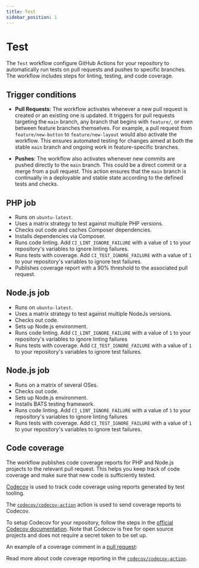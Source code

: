 ```yaml
---
title: Test
sidebar_position: 1
---
```


# Test

The `Test` workflow configure GitHub Actions for your repository to
automatically run tests on pull requests and pushes to specific branches.
The workflow includes steps for linting, testing, and code coverage.

## Trigger conditions

- **Pull Requests**: The workflow activates whenever a new pull request is
  created or an existing one is updated. It triggers for pull requests targeting
  the `main` branch, any branch that begins with `feature/`, or even between
  feature branches themselves. For example, a pull request
  from `feature/new-button` to `feature/new-layout` would also activate the
  workflow. This ensures automated testing for changes aimed at both the
  stable `main` branch and ongoing work in feature-specific branches.

- **Pushes**: The workflow also activates whenever new commits are pushed
  directly to the `main` branch. This could be a direct commit or a merge from a
  pull request. This action ensures that the `main` branch is continually in a
  deployable and stable state according to the defined tests and checks.

[//]: # (#;< PHP)

## PHP job

- Runs on `ubuntu-latest`.
- Uses a matrix strategy to test against multiple PHP versions.
- Checks out code and caches Composer dependencies.
- Installs dependencies via Composer.
- Runs code linting. Add `CI_LINT_IGNORE_FAILURE` with a value of `1` to
  your repository's variables to ignore linting failures.
- Runs tests with coverage. Add `CI_TEST_IGNORE_FAILURE` with a value of `1` to
  your repository's variables to ignore test failures.
- Publishes coverage report with a 90% threshold to the associated pull
  request.

[//]: # (#;> PHP)

[//]: # (#;< NODEJS)

## Node.js job

- Runs on `ubuntu-latest`.
- Uses a matrix strategy to test against multiple NodeJs versions.
- Checks out code.
- Sets up Node.js environment.
- Runs code linting. Add `CI_LINT_IGNORE_FAILURE` with a value of `1` to
  your repository's variables to ignore linting failures
- Runs tests with coverage. Add `CI_TEST_IGNORE_FAILURE` with a value of `1` to
  your repository's variables to ignore test failures.

[//]: # (#;> NODEJS)

[//]: # (#;< SHELL)

## Node.js job

- Runs on a matrix of several OSes.
- Checks out code.
- Sets up Node.js environment.
- Installs BATS testing framework.
- Runs code linting. Add `CI_LINT_IGNORE_FAILURE` with a value of `1` to
  your repository's variables to ignore linting failures
- Runs tests with coverage. Add `CI_TEST_IGNORE_FAILURE` with a value of `1` to
  your repository's variables to ignore test failures.

[//]: # (#;> SHELL)

## Code coverage

The workflow publishes code coverage reports for PHP and Node.js projects to
the relevant pull request. This helps you keep track of code coverage and make
sure that new code is sufficiently tested.

[Codecov](https://about.codecov.io/) is used to track code coverage using
reports generated by test tooling.

The [`codecov/codecov-action`](https://github.com/codecov/codecov-action)
action is used to send coverage reports to Codecov.

To setup Codecov for your repository, follow the steps in the [official Codecov
documentation](https://docs.codecov.com/docs/quick-start#section-add-repository).
Note that Codecov is free for open source projects and does not require a
secret token to be set up.

An example of a coverage comment in a [pull request](https://github.com/AlexSkrypnyk/scaffold/pull/39):

[//]: # (![Code Coverage in PR Comment]&#40;./img/coverage.png&#41;)

Read more about code coverage reporting in the [`codecov/codecov-action`](https://github.com/codecov/codecov-action).

